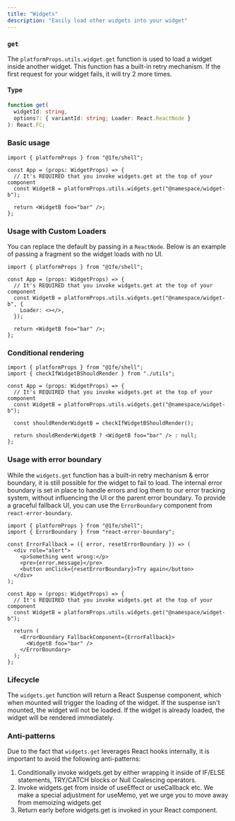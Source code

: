 ```yaml
---
title: "Widgets"
description: "Easily load other widgets into your widget"
---
```


### `get`

The `platformProps.utils.widget.get` function is used to load a widget inside another widget. This function has a built-in retry mechanism. If the first request for your widget fails, it will try 2 more times.

#### Type

```ts
function get(
  widgetId: string,
  options?: { variantId: string; Loader: React.ReactNode }
): React.FC;
```

### Basic usage

```tsx
import { platformProps } from "@1fe/shell";

const App = (props: WidgetProps) => {
  // It's REQUIRED that you invoke widgets.get at the top of your component
  const WidgetB = platformProps.utils.widgets.get("@namespace/widget-b");

  return <WidgetB foo="bar" />;
};
```

### Usage with Custom Loaders

You can replace the default by passing in a `ReactNode`. Below is an example of passing a fragment so the widget loads with no UI.

```tsx
import { platformProps } from "@1fe/shell";

const App = (props: WidgetProps) => {
  // It's REQUIRED that you invoke widgets.get at the top of your component
  const WidgetB = platformProps.utils.widgets.get("@namespace/widget-b", {
    Loader: <></>,
  });

  return <WidgetB foo="bar" />;
};
```

### Conditional rendering

```tsx
import { platformProps } from "@1fe/shell";
import { checkIfWidgetBShouldRender } from "./utils";

const App = (props: WidgetProps) => {
  // It's REQUIRED that you invoke widgets.get at the top of your component
  const WidgetB = platformProps.utils.widgets.get("@namespace/widget-b");

  const shouldRenderWidgetB = checkIfWidgetBShouldRender();

  return shouldRenderWidgetB ? <WidgetB foo="bar" /> : null;
};
```

### Usage with error boundary

While the `widgets.get` function has a built-in retry mechanism & error boundary, it is still possible for the widget to fail to load. The internal error boundary is set in place to handle errors and log them to our error tracking system, without influencing the UI or the parent error boundary. To provide a graceful fallback UI, you can use the `ErrorBoundary` component from `react-error-boundary`.

```tsx
import { platformProps } from "@1fe/shell";
import { ErrorBoundary } from "react-error-boundary";

const ErrorFallback = ({ error, resetErrorBoundary }) => (
  <div role="alert">
    <p>Something went wrong:</p>
    <pre>{error.message}</pre>
    <button onClick={resetErrorBoundary}>Try again</button>
  </div>
);

const App = (props: WidgetProps) => {
  // It's REQUIRED that you invoke widgets.get at the top of your component
  const WidgetB = platformProps.utils.widgets.get("@namespace/widget-b");

  return (
    <ErrorBoundary FallbackComponent={ErrorFallback}>
      <WidgetB foo="bar" />
    </ErrorBoundary>
  );
};
```

### Lifecycle

The `widgets.get` function will return a React Suspense component, which when mounted will trigger the loading of the widget. If the suspense isn't mounted, the widget will not be loaded. If the widget is already loaded, the widget will be rendered immediately.

### Anti-patterns

Due to the fact that `widgets.get` leverages React hooks internally, it is important to avoid the following anti-patterns:

1.  Conditionally invoke widgets.get by either wrapping it inside of IF/ELSE statements, TRY/CATCH blocks or Null Coalescing operators.
2.  Invoke widgets.get from inside of useEffect or useCallback etc. We make a special adjustment for useMemo, yet we urge you to move away from memoizing widgets.get
3.  Return early before widgets.get is invoked in your React component.
